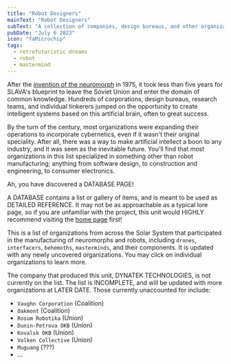 ```yaml
---
title: "Robot Designers"
mainText: "Robot Designers"
subText: "A collection of companies, design bureaus, and other organizations that were involved in designing and building neuromorphic systems in Sunset System."
pubDate: "July 6 2023"
icon: "faMicrochip"
tags:
  - retrofuturistic dreams
  - robot
  - mastermind
---
```



After the [invention of the neuromorph](/posts/cybernetics-lab) in 1975, it took less than five years for SLAVA's blueprint to leave the Soviet Union and enter the domain of common knowledge. Hundreds of corporations, design bureaus, research teams, and individual tinkerers jumped on the opportunity to create intelligent systems based on this artificial brain, often to great success.

By the turn of the century, most organizations were expanding their operations to incorporate cybernetics, even if it wasn't their original speciality. After all, there was a way to make artificial intellect a boon to any industry, and it was seen as the inevitable future. You'll find that most organizations in this list specialized in something other than robot manufacturing; anything from software design, to construction and engineering, to consumer electronics.

<QuoteContentRowRender author={AuthorUniserve} >
  Ah, you have discovered a DATABASE PAGE!

  A DATABASE contains a list or gallery of items, and is meant to be used as DETAILED REFERENCE. It may not be as approachable as a typical lore page, so if you are unfamiliar with the project, this unit would HIGHLY recommend visiting the [home page](/) first!
</QuoteContentRowRender>

This is a list of organizations from across the Solar System that participated in the manufacturing of neuromorphs and robots, including `drones`, `interfacers`, `behemoths`, `masterminds`, and their components. It is updated with any newly uncovered organizations. You may click on individual organizations to learn more.

<OrganizationsList client:only />

<QuoteContentRowRender author={AuthorUniserve} >
  The company that produced this unit, DYNATEK TECHNOLOGIES, is not currently on the list. The list is INCOMPLETE, and will be updated with more organizations at LATER DATE. Those currently unaccounted for include:

  - `Vaughn Corporation` (Coalition)
  - `Oakmont` (Coalition)
  - `Rosum Robotika` (Union)
  - `Dunin-Petrova OKB` (Union)
  - `Kovalsk OKB` (Union)
  - `Volken Collective` (Union)
  - `Muguang` (???)
  - ...
</QuoteContentRowRender>